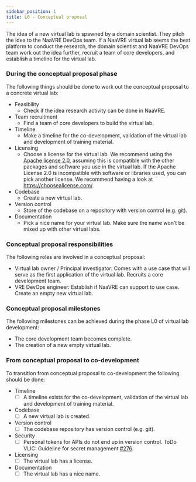 ```yaml
---
sidebar_position: 1
title: L0 - Conceptual proposal
---
```

The idea of a new virtual lab is spawned by a domain scientist. They pitch the idea to the NaaVRE DevOps team.
If a NaaVRE virtual lab seems the best platform to conduct the research,
the domain scientist and NaaVRE DevOps team work out the idea further, recruit a team of core developers,
and establish a timeline for the virtual lab.

### During the conceptual proposal phase
The following things should be done to work out the conceptual proposal to a concrete virtual lab:

* Feasibility
  * Check if the idea research activity can be done in NaaVRE.
* Team recruitment
  * Find a team of core developers to build the virtual lab.
* Timeline
  * Make a timeline for the co-development, validation of the virtual lab and development of training material.
* Licensing
  * Choose a license for the virtual lab. We recommend using the [Apache license 2.0](https://choosealicense.com/licenses/apache-2.0/),
assuming this is compatible with the other packages and software you use in the virtual lab. If the Apache License 2.0 is incompatible with software or libraries used,
you can pick another license. We recommend having a look at https://choosealicense.com/.
* Codebase
  * Create a new virtual lab.
* Version control
  * Store of the codebase on a repository with version control (e.g. git).
* Documentation
  * Pick a nice name for your virtual lab. Make sure the name won't be mixed up with other virtual labs.

### Conceptual proposal responsibilities
The following roles are involved in a conceptual proposal:

* Virtual lab owner / Principal investigator: Comes with a use case that will serve as the first application of the virtual lab.
Recruits a core development team.
* VRE DevOps engineer: Establish if NaaVRE can support to use case. Create an empty new virtual lab.

### Conceptual proposal milestones
The following milestones can be achieved during the phase L0 of virtual lab development:

* The core development team becomes complete.
* The creation of a new empty virtual lab.

### From conceptual proposal to co-development
To transition from conceptual proposal to co-development the following should be done:

* Timeline
  - [ ] A timeline exists for the co-development, validation of the virtual lab and development of training material.
* Codebase
  - [ ] A new virtual lab is created.
* Version control
  - [ ] The codebase repository has version control (e.g. git).
* Security
  - [ ] Personal tokens for APIs do not end up in version control. ToDo VLIC: Guideline for secret management [#276](https://github.com/QCDIS/projects_overview/issues/276).
* Licensing
  - [ ] The virtual lab has a license.
* Documentation
  - [ ] The virtual lab has a nice name.